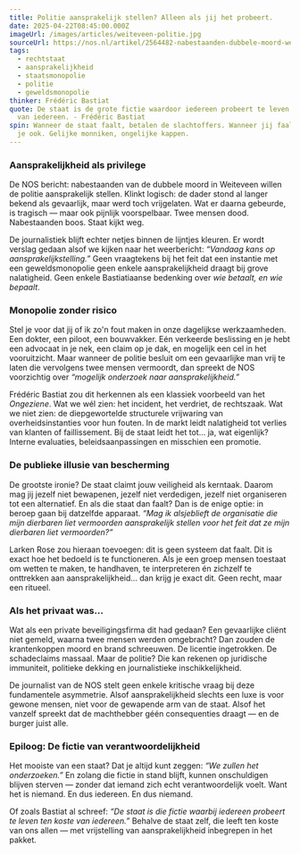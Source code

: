 ```yaml
---
title: Politie aansprakelijk stellen? Alleen als jij het probeert.
date: 2025-04-22T08:45:00.000Z
imageUrl: /images/articles/weiteveen-politie.jpg
sourceUrl: https://nos.nl/artikel/2564482-nabestaanden-dubbele-moord-weiteveen-gaan-politie-aansprakelijk-stellen
tags:
  - rechtstaat
  - aansprakelijkheid
  - staatsmonopolie
  - politie
  - geweldsmonopolie
thinker: Frédéric Bastiat
quote: De staat is de grote fictie waardoor iedereen probeert te leven ten koste
  van iedereen. - Frédéric Bastiat
spin: Wanneer de staat faalt, betalen de slachtoffers. Wanneer jij faalt, betaal
  je ook. Gelijke monniken, ongelijke kappen.
---
```

### Aansprakelijkheid als privilege

De NOS bericht: nabestaanden van de dubbele moord in Weiteveen willen de politie aansprakelijk stellen. Klinkt logisch: de dader stond al langer bekend als gevaarlijk, maar werd toch vrijgelaten. Wat er daarna gebeurde, is tragisch — maar ook pijnlijk voorspelbaar. Twee mensen dood. Nabestaanden boos. Staat kijkt weg.

De journalistiek blijft echter netjes binnen de lijntjes kleuren. Er wordt verslag gedaan alsof we kijken naar het weerbericht: *“Vandaag kans op aansprakelijkstelling.”* Geen vraagtekens bij het feit dat een instantie met een geweldsmonopolie geen enkele aansprakelijkheid draagt bij grove nalatigheid. Geen enkele Bastiatiaanse bedenking over *wie betaalt, en wie bepaalt*.

### Monopolie zonder risico

Stel je voor dat jij of ik zo'n fout maken in onze dagelijkse werkzaamheden. Een dokter, een piloot, een bouwvakker. Eén verkeerde beslissing en je hebt een advocaat in je nek, een claim op je dak, en mogelijk een cel in het vooruitzicht. Maar wanneer de politie besluit om een gevaarlijke man vrij te laten die vervolgens twee mensen vermoordt, dan spreekt de NOS voorzichtig over *“mogelijk onderzoek naar aansprakelijkheid.”*

Frédéric Bastiat zou dit herkennen als een klassiek voorbeeld van het *Ongeziene*. Wat we wél zien: het incident, het verdriet, de rechtszaak. Wat we niet zien: de diepgewortelde structurele vrijwaring van overheidsinstanties voor hun fouten. In de markt leidt nalatigheid tot verlies van klanten of faillissement. Bij de staat leidt het tot... ja, wat eigenlijk? Interne evaluaties, beleidsaanpassingen en misschien een promotie.

### De publieke illusie van bescherming

De grootste ironie? De staat claimt jouw veiligheid als kerntaak. Daarom mag jij jezelf niet bewapenen, jezelf niet verdedigen, jezelf niet organiseren tot een alternatief. En als die staat dan faalt? Dan is de enige optie: in beroep gaan bij datzelfde apparaat. *“Mag ik alsjeblieft de organisatie die mijn dierbaren liet vermoorden aansprakelijk stellen voor het feit dat ze mijn dierbaren liet vermoorden?”*

Larken Rose zou hieraan toevoegen: dit is geen systeem dat faalt. Dit is exact hoe het bedoeld is te functioneren. Als je een groep mensen toestaat om wetten te maken, te handhaven, te interpreteren én zichzelf te onttrekken aan aansprakelijkheid... dan krijg je exact dit. Geen recht, maar een ritueel.

### Als het privaat was...

Wat als een private beveiligingsfirma dit had gedaan? Een gevaarlijke cliënt niet gemeld, waarna twee mensen werden omgebracht? Dan zouden de krantenkoppen moord en brand schreeuwen. De licentie ingetrokken. De schadeclaims massaal. Maar de politie? Die kan rekenen op juridische immuniteit, politieke dekking en journalistieke inschikkelijkheid.

De journalist van de NOS stelt geen enkele kritische vraag bij deze fundamentele asymmetrie. Alsof aansprakelijkheid slechts een luxe is voor gewone mensen, niet voor de gewapende arm van de staat. Alsof het vanzelf spreekt dat de machthebber géén consequenties draagt — en de burger juist alle.

### Epiloog: De fictie van verantwoordelijkheid

Het mooiste van een staat? Dat je altijd kunt zeggen: *“We zullen het onderzoeken.”* En zolang die fictie in stand blijft, kunnen onschuldigen blijven sterven — zonder dat iemand zich echt verantwoordelijk voelt. Want het is niemand. En dus iedereen. En dus niemand.

Of zoals Bastiat al schreef: *“De staat is die fictie waarbij iedereen probeert te leven ten koste van iedereen.”* Behalve de staat zelf, die leeft ten koste van ons allen — met vrijstelling van aansprakelijkheid inbegrepen in het pakket.
